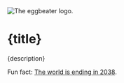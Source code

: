 
<img src="/assets/icon.png" alt="The eggbeater logo." />

# {title}

{description}

Fun fact: [The world is ending in 2038](https://en.wikipedia.org/wiki/Year_2038_problem).
